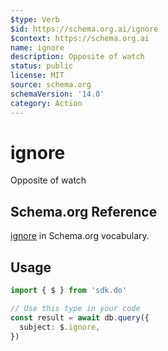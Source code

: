 ```yaml
---
$type: Verb
$id: https://schema.org.ai/ignore
$context: https://schema.org.ai
name: ignore
description: Opposite of watch
status: public
license: MIT
source: schema.org
schemaVersion: '14.0'
category: Action
---
```


# ignore

Opposite of watch

## Schema.org Reference

[ignore](https://schema.org/WatchAction) in Schema.org vocabulary.

## Usage

```typescript
import { $ } from 'sdk.do'

// Use this type in your code
const result = await db.query({
  subject: $.ignore,
})
```
